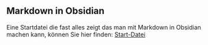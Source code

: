 ## Markdown in Obsidian

Eine Startdatei die fast alles zeigt das man mit Markdown in Obsidian machen
kann, können Sie hier finden: [Start-Datei](/gym-inf/public/obsidian-intro.md)
